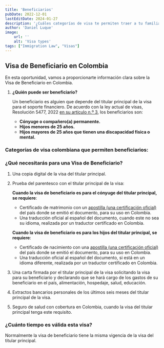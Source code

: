 ```yaml
---
title: 'Beneficiarios'
pubDate: 2022-12-01
lastEditDate: 2024-01-27
description: '¿Cuáles categorías de visa te permiten traer a tu familia como beneficiarios?'
author: 'Daniel Luque'
image:
    url: ''
    alt: 'Visa types'
tags: ["Immigration Law", "Visas"]
---
```


## Visa de Beneficiario en Colombia

En esta oportunidad, vamos a proporcionarte información clara sobre la Visa de Beneficiario en Colombia.

1. **¿Quién puede ser beneficiario?**
    
    Un beneficiario es alguien que depende del titular principal de la visa para el soporte financiero. De acuerdo con la ley actual de visas, Resolución 5477, 2022 [en su artículo n.º 3](https://www.cancilleria.gov.co/sites/default/files/Normograma/docs/resolucion_minrelaciones_5477_2022.htm#top:~:text=ART%C3%8DCULO%203o.-,DEFINICIONES,-.%20Para%20los), los beneficiarios son:
    
    - **Cónyuge o compañero(a) permanente.**
    - **Hijos menores de 25 años.**
    - **Hijos mayores de 25 años que tienen una discapacidad física o mental.**

### **Categorías de visa colombiana que permiten beneficiarios:**

<BenVisas />



### **¿Qué necesitarás para una Visa de Beneficiario?**

1. Una copia digital de la visa del titular principal.
2. Prueba del parentesco con el titular principal de la visa:
    
    **Cuando la visa de beneficiario es para el cónyuge del titular principal, se requiere**:
    
    - Certificado de matrimonio con un [apostilla (una certificación oficial)](https://www.notion.so/Apostille-EN-ES-047b20fc29d049aba49b9f9da1dc56f7?pvs=21) del país donde se emitió el documento, para su uso en Colombia.
    - Una traducción oficial al español del documento, cuando este no sea su idioma, realizada por un traductor certificado en Colombia.
    
    **Cuando la visa de beneficiario es para los hijos del titular principal, se requiere**:
    
    - Certificado de nacimiento con una [apostilla (una certificación oficial)](https://www.notion.so/Apostille-EN-ES-047b20fc29d049aba49b9f9da1dc56f7?pvs=21) del país donde se emitió el documento, para su uso en Colombia.
    - Una traducción oficial al español del documento, si está en un idioma diferente, realizada por un traductor certificado en Colombia.
3. Una carta firmada por el titular principal de la visa solicitando la visa para su beneficiario y declarando que se hará cargo de los gastos de su beneficiario en el país, alimentación, hospedaje, salud, educación.
4. Extractos bancarios personales de los últimos seis meses del titular principal de la visa.
5. Seguro de salud con cobertura en Colombia, cuando la visa del titular principal tenga este requisito.

### **¿Cuánto tiempo es válida esta visa?**

Normalmente la visa de beneficiario tiene la misma vigencia de la visa del titular principal.